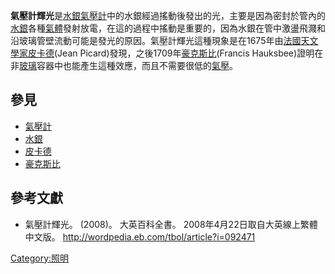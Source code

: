 '''氣壓計輝光'''是[[水銀|水銀]][[氣壓計|氣壓計]]中的水銀經過搖動後發出的光，主要是因為密封於管內的[[水銀|水銀]]各種[[氣體|氣體]]發射放電，在這的過程中搖動是重要的，因為水銀在管中激盪飛濺和沿玻璃管壁流動可能是發光的原因。氣壓計輝光這種現象是在1675年由[[法國|法國]][[天文學家|天文學家]][[皮卡德|皮卡德]](Jean Picard)發現，之後1709年[[豪克斯比|豪克斯比]](Francis Hauksbee)證明在非[[玻璃|玻璃]]容器中也能產生這種效應，而且不需要很低的[[氣壓|氣壓]]。
==參見==
*[[氣壓計|氣壓計]]
*[[水銀|水銀]]
*[[皮卡德|皮卡德]]
*[[豪克斯比|豪克斯比]]
==參考文獻==
*氣壓計輝光。 (2008)。 大英百科全書。 2008年4月22日取自大英線上繁體中文版。 http://wordpedia.eb.com/tbol/article?i=092471{{dead link|date=2018年3月 |bot=InternetArchiveBot |fix-attempted=yes }}
{{物理小作品}}
[[Category:照明|Category:照明]]